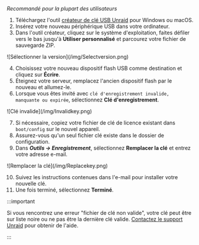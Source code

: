 *Recommandé pour la plupart des utilisateurs*

1. Téléchargez l'outil [créateur de clé USB Unraid](https://unraid.net/download) pour Windows ou macOS.
2. Insérez votre nouveau périphérique USB dans votre ordinateur.
3. Dans l'outil créateur, cliquez sur le système d'exploitation, faites défiler vers le bas jusqu'à **Utiliser personnalisé** et parcourez votre fichier de sauvegarde ZIP.

<div style={{ margin: 'auto', maxWidth: '600px', display: 'flex', flexDirection: 'column', alignItems: 'center' }}>
  ![Sélectionner la version](/img/Selectversion.png)
</div>

4. Choisissez votre nouveau dispositif flash USB comme destination et cliquez sur **Écrire**.
5. Éteignez votre serveur, remplacez l'ancien dispositif flash par le nouveau et allumez-le.
6. Lorsque vous êtes invité avec `clé d'enregistrement invalide, manquante ou expirée`, sélectionnez **Clé d'enregistrement**.

<div style={{ margin: 'auto', maxWidth: '600px', display: 'flex', flexDirection: 'column', alignItems: 'center' }}>
  ![Clé invalide](/img/Invalidkey.png)
</div>

7. Si nécessaire, copiez votre fichier de clé de licence existant dans `boot/config` sur le nouvel appareil.
8. Assurez-vous qu'un seul fichier clé existe dans le dossier de configuration.
9. Dans ***Outils → Enregistrement***, sélectionnez **Remplacer la clé** et entrez votre adresse e-mail.

<div style={{ margin: 'auto', maxWidth: '600px', display: 'flex', flexDirection: 'column', alignItems: 'center' }}>
  ![Remplacer la clé](/img/Replacekey.png)
</div>

10. Suivez les instructions contenues dans l'e-mail pour installer votre nouvelle clé.
11. Une fois terminé, sélectionnez **Terminé**.

:::important

Si vous rencontrez une erreur "fichier de clé non valide", votre clé peut être sur liste noire ou ne pas être la dernière clé valide. [Contactez le support Unraid](https://unraid.net/support) pour obtenir de l'aide.

:::

